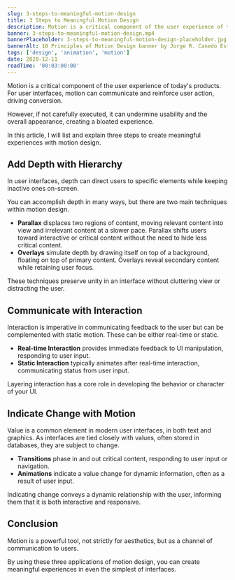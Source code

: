 ```yaml
---
slug: 3-steps-to-meaningful-motion-design
title: 3 Steps to Meaningful Motion Design
description: Motion is a critical component of the user experience of today's products. For user interfaces, motion can communicate and reinforce user action, driving conversion.
banner: 3-steps-to-meaningful-motion-design.mp4
bannerPlaceholder: 3-steps-to-meaningful-motion-design-placeholder.jpg
bannerAlt: 10 Principles of Motion Design banner by Jorge R. Canedo Estrada.
tags: ['design', 'animation', 'motion']
date: 2020-12-11
readTime: '00:03:00:00'
---
```


Motion is a critical component of the user experience of today's products.
For user interfaces, motion can communicate and reinforce user action, driving conversion.

However, if not carefully executed, it can undermine usability and the overall appearance, creating a bloated experience.

In this article, I will list and explain three steps to create meaningful experiences with motion design.

## Add Depth with Hierarchy

In user interfaces, depth can direct users to specific elements while keeping inactive ones on-screen.

You can accomplish depth in many ways, but there are two main techniques within motion design.

 - **Parallax** displaces two regions of content, moving relevant content into view and irrelevant content at a slower pace. Parallax shifts users toward interactive or critical content without the need to hide less critical content.
 - **Overlays** simulate depth by drawing itself on top of a background, floating on top of primary content. Overlays reveal secondary content while retaining user focus.

These techniques preserve unity in an interface without cluttering view or distracting the user.

## Communicate with Interaction

Interaction is imperative in communicating feedback to the user but can be complemented with static motion.
These can be either real-time or static.

 - **Real-time Interaction** provides immediate feedback to UI manipulation, responding to user input.
 - **Static Interaction** typically animates after real-time interaction, communicating status from user input.

Layering interaction has a core role in developing the behavior or character of your UI.

## Indicate Change with Motion

Value is a common element in modern user interfaces, in both text and graphics.
As interfaces are tied closely with values, often stored in databases, they are subject to change.

 - **Transitions** phase in and out critical content, responding to user input or navigation.
 - **Animations** indicate a value change for dynamic information, often as a result of user input.

Indicating change conveys a dynamic relationship with the user, informing them that it is both interactive and responsive.

## Conclusion

Motion is a powerful tool, not strictly for aesthetics, but as a channel of communication to users.

By using these three applications of motion design, you can create meaningful experiences in even the simplest of interfaces.
